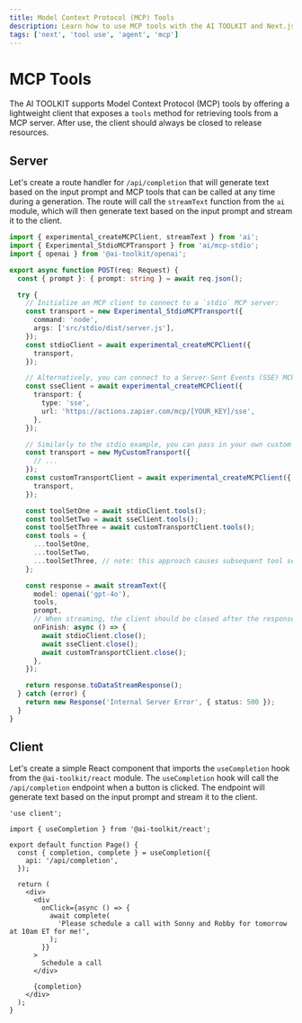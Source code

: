 ```yaml
---
title: Model Context Protocol (MCP) Tools
description: Learn how to use MCP tools with the AI TOOLKIT and Next.js
tags: ['next', 'tool use', 'agent', 'mcp']
---
```


# MCP Tools

The AI TOOLKIT supports Model Context Protocol (MCP) tools by offering a lightweight client that exposes a `tools` method for retrieving tools from a MCP server. After use, the client should always be closed to release resources.

## Server

Let's create a route handler for `/api/completion` that will generate text based on the input prompt and MCP tools that can be called at any time during a generation. The route will call the `streamText` function from the `ai` module, which will then generate text based on the input prompt and stream it to the client.

```ts filename="app/api/completion/route.ts"
import { experimental_createMCPClient, streamText } from 'ai';
import { Experimental_StdioMCPTransport } from 'ai/mcp-stdio';
import { openai } from '@ai-toolkit/openai';

export async function POST(req: Request) {
  const { prompt }: { prompt: string } = await req.json();

  try {
    // Initialize an MCP client to connect to a `stdio` MCP server:
    const transport = new Experimental_StdioMCPTransport({
      command: 'node',
      args: ['src/stdio/dist/server.js'],
    });
    const stdioClient = await experimental_createMCPClient({
      transport,
    });

    // Alternatively, you can connect to a Server-Sent Events (SSE) MCP server:
    const sseClient = await experimental_createMCPClient({
      transport: {
        type: 'sse',
        url: 'https://actions.zapier.com/mcp/[YOUR_KEY]/sse',
      },
    });

    // Similarly to the stdio example, you can pass in your own custom transport as long as it implements the `MCPTransport` interface:
    const transport = new MyCustomTransport({
      // ...
    });
    const customTransportClient = await experimental_createMCPClient({
      transport,
    });

    const toolSetOne = await stdioClient.tools();
    const toolSetTwo = await sseClient.tools();
    const toolSetThree = await customTransportClient.tools();
    const tools = {
      ...toolSetOne,
      ...toolSetTwo,
      ...toolSetThree, // note: this approach causes subsequent tool sets to override tools with the same name
    };

    const response = await streamText({
      model: openai('gpt-4o'),
      tools,
      prompt,
      // When streaming, the client should be closed after the response is finished:
      onFinish: async () => {
        await stdioClient.close();
        await sseClient.close();
        await customTransportClient.close();
      },
    });

    return response.toDataStreamResponse();
  } catch (error) {
    return new Response('Internal Server Error', { status: 500 });
  }
}
```

## Client

Let's create a simple React component that imports the `useCompletion` hook from the `@ai-toolkit/react` module. The `useCompletion` hook will call the `/api/completion` endpoint when a button is clicked. The endpoint will generate text based on the input prompt and stream it to the client.

```tsx filename="app/page.tsx"
'use client';

import { useCompletion } from '@ai-toolkit/react';

export default function Page() {
  const { completion, complete } = useCompletion({
    api: '/api/completion',
  });

  return (
    <div>
      <div
        onClick={async () => {
          await complete(
            'Please schedule a call with Sonny and Robby for tomorrow at 10am ET for me!',
          );
        }}
      >
        Schedule a call
      </div>

      {completion}
    </div>
  );
}
```
